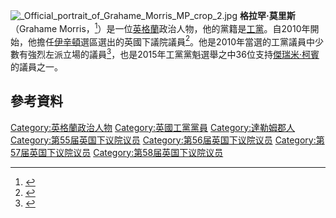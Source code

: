{{noteTA
|1=zh-cn:格雷厄姆·莫里斯;zh-hant:格拉罕·莫里斯;
|2=zh-cn:格雷厄姆;zh-hant:格拉罕;
}}
[[File:_Official_portrait_of_Grahame_Morris_MP_crop_2.jpg|thumb]]
'''格拉罕·莫里斯'''（Grahame Morris，{{bd|1961年|3月13日}}<ref name="Crown Office">{{London Gazette |issue=59418 |date=13 May 2010 |startpage=8741}}</ref>）是一位[[英格蘭|英格蘭]]政治人物，他的黨籍是[[工黨_(英國)|工黨]]。自2010年開始，他擔任[[伊辛頓_(英國國會選區)|伊辛頓]]選區選出的英國下議院議員<ref name="Election 2010">{{cite news|url=http://news.bbc.co.uk/2/shared/election2010/results/constituency/b49.stm|title=Election 2010: Easington|work=BBC Election 2010|accessdate=7 May 2010|archive-date=2019-03-25|archive-url=https://web.archive.org/web/20190325174813/http://news.bbc.co.uk/2/shared/election2010/results/constituency/b49.stm|dead-url=no}}</ref>。他是2010年當選的工黨議員中少數有強烈左派立場的議員<ref>{{cite news|last1=Jones|first1=Owen|title=Yes, there is still life for the left after Tony Benn and Bob Crow|url=http://www.theguardian.com/politics/2014/mar/14/left-after-tony-benn-bob-crow|accessdate=5 April 2015|publisher=Guardian|date=14 March 2015|archive-date=2020-11-11|archive-url=https://web.archive.org/web/20201111231305/http://www.theguardian.com/politics/2014/mar/14/left-after-tony-benn-bob-crow|dead-url=no}}</ref>，也是2015年工黨黨魁選舉之中36位支持[[傑瑞米·柯賓|傑瑞米·柯賓]]的議員之一。

==參考資料==
{{Reflist}}

{{DEFAULTSORT:Morris, Grahame}}
[[Category:英格蘭政治人物|Category:英格蘭政治人物]]
[[Category:英國工黨黨員|Category:英國工黨黨員]]
[[Category:達勒姆郡人|Category:達勒姆郡人]]
[[Category:第55届英国下议院议员|Category:第55届英国下议院议员]]
[[Category:第56届英国下议院议员|Category:第56届英国下议院议员]]
[[Category:第57届英国下议院议员|Category:第57届英国下议院议员]]
[[Category:第58届英国下议院议员|Category:第58届英国下议院议员]]